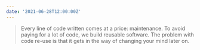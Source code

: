 ```yaml
---
date: '2021-06-28T12:00:00Z'
---
```


<ExternalLink
  href="https://programmingisterrible.com/post/139222674273/how-to-write-disposable-code-in-large-systems"
  children="Write code that is easy to delete, not easy to extend"
/>

> Every line of code written comes at a price: maintenance. To avoid paying for a lot of code, we build reusable software. The problem with code re-use is that it gets in the way of changing your mind later on.
